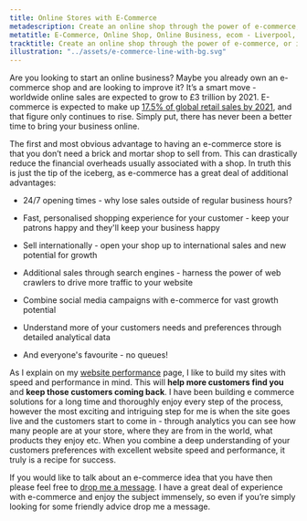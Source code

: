 ```yaml
---
title: Online Stores with E-Commerce
metadescription: Create an online shop through the power of e-commerce, or improve your existing ecom store - E-commerce - Liverpool, England
metatitle: E-Commerce, Online Shop, Online Business, ecom - Liverpool, England
tracktitle: Create an online shop through the power of e-commerce, or improve your existing ecom store
illustration: "../assets/e-commerce-line-with-bg.svg"
---
```


Are you looking to start an online business? Maybe you already own an e-commerce shop and are looking to improve it? It’s a smart move - worldwide online sales are expected to grow to £3 trillion by 2021. E-commerce is expected to make up <a target="_blank" href="https://ecommerceguide.com/ecommerce-statistics/">17.5% of global retail sales by 2021</a>, and that figure only continues to rise. Simply put, there has never been a better time to bring your business online.

The first and most obvious advantage to having an e-commerce store is that you don’t need a brick and mortar shop to sell from. This can drastically reduce the financial overheads usually associated with a shop. In truth this is just the tip of the iceberg, as e-commerce has a great deal of additional advantages: 

- <p>24/7 opening times - why lose sales outside of regular business hours? </p>
- <p>Fast, personalised shopping experience for your customer - keep your patrons happy and they'll keep your business happy</p>
- <p>Sell internationally - open your shop up to international sales and new potential for growth</p>
- <p>Additional sales through search engines - harness the power of web crawlers to drive more traffic to your website</p>
- <p>Combine social media campaigns with e-commerce for vast growth potential</p>
- <p>Understand more of your customers needs and preferences through detailed analytical data</p>
- <p>And everyone's favourite - no queues! </p>

As I explain on my <a href="/services/website-speed-and-performance">website performance</a> page, I like to build my sites with speed and performance in mind. This will <strong>help more customers find you</strong> and <strong>keep those customers coming back</strong>. I have been building e commerce solutions for a long time and thoroughly enjoy every step of the process, however the most exciting and intriguing step for me is when the site goes live and the customers start to come in - through analytics you can see how many people are at your store, where they are from in the world, what products they enjoy etc. When you combine a deep understanding of your customers preferences with excellent website speed and performance, it truly is a recipe for success.

If you would like to talk about an e-commerce idea that you have then please feel free to <a href="#contactSection">drop me a message</a>. I have a great deal of experience with e-commerce and enjoy the subject immensely, so even if you’re simply looking for some friendly advice drop me a message.
